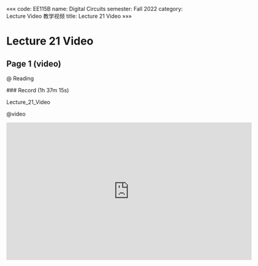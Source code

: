 «««
code: EE115B
name: Digital Circuits
semester: Fall 2022
category: Lecture Video 教学视频
title: Lecture 21 Video
»»»

# Lecture 21 Video

## Page 1 (video)

@ Reading

<div class="markdown-body">
### Record (1h 37m 15s)

Lecture_21_Video
</div>

@video

<iframe src="https://sbbrisk.com/e/grl6fymeosgk.html" frameborder=0 marginwidth=0 marginheight=0 scrolling=no width=640 height=360 allowfullscreen></iframe>

